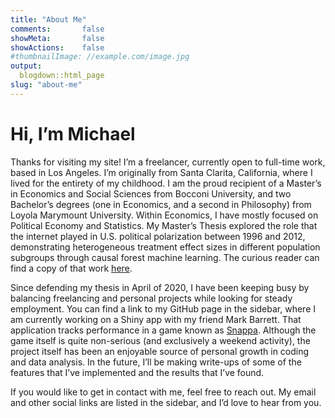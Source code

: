 ```yaml
---
title: "About Me"
comments:       false
showMeta:       false
showActions:    false
#thumbnailImage: //example.com/image.jpg
output:
  blogdown::html_page
slug: "about-me"
---
```


# Hi, I'm Michael

  Thanks for visiting my site! I'm a freelancer, currently open to full-time work, 
based in Los Angeles. I'm originally from
Santa Clarita, California, where I lived for the entirety of my childhood. 
I am the proud recipient of a Master's in Economics and Social Sciences from Bocconi University, 
and two Bachelor's degrees (one in Economics, and a second in Philosophy) from Loyola Marymount University.
Within Economics, I have mostly focused on Political Economy and Statistics. My Master's Thesis
explored the role that the internet played in U.S. political polarization between
1996 and 2012, demonstrating heterogeneous treatment effect sizes in different population 
subgroups through causal forest machine learning. The curious reader can find a copy
of that work [here](/pdf/Thesis.pdf). 

  Since defending my thesis in April of 2020, I have
been keeping busy by balancing freelancing and personal projects while looking
for steady employment. You can find a link to my GitHub page in the sidebar, where
I am currently working on a Shiny app with my friend Mark Barrett. That application tracks
performance in a game known as [Snappa](https://github.com/mdewey131/Snappa-Scoreboard/wiki/An-Overview-of-SnappaMetrics#what-is-snappa). Although the game itself is quite non-serious (and
exclusively a weekend activity), the project itself has been an enjoyable source
of personal growth in coding and data analysis. In the future, I'll be making 
write-ups of some of  the features that I've implemented and the results that I've found. 

  If you would like to get in contact with me, feel free to reach out. My email and other social
links are listed in the sidebar, and I'd love to hear from you.
